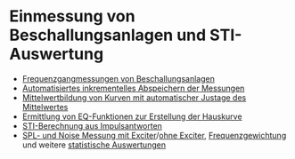 # Einmessung von Beschallungsanlagen und STI-Auswertung
- [Frequenzgangmessungen von Beschallungsanlagen](/de/help/adda/frequency-response.mdx)
- [Automatisiertes inkrementelles Abspeichern der Messungen](/de/help/adda/processing.mdx)
- [Mittelwertbildung von Kurven mit automatischer Justage des Mittelwertes](/de/help/edit/channel-work/average-magnitude.mdx)
- [Ermittlung von EQ-Funktionen zur Erstellung der Hauskurve](/de/help/edit/filter.mdx)
- [STI-Berechnung aus Impulsantworten](/de/help/info/sti-impuse-response-und-stipa.mdx)
- [SPL- und Noise Messung mit Exciter](/de/help/adda/ad-da.mdx)/[ohne Exciter](/de/help/adda/ad-only), [Frequenzgewichtung](/de/help/edit/a-weighting.mdx) und weitere [statistische Auswertungen](/de/help/info/statistics.mdx)
